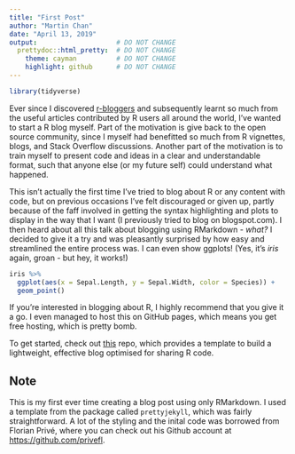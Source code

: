 ```yaml
---
title: "First Post"
author: "Martin Chan"
date: "April 13, 2019"
output:                    # DO NOT CHANGE
  prettydoc::html_pretty:  # DO NOT CHANGE
    theme: cayman          # DO NOT CHANGE
    highlight: github      # DO NOT CHANGE
---
```


```r
library(tidyverse)
```


Ever since I discovered [r-bloggers](https://www.r-bloggers.com/) and subsequently learnt so much from the useful articles contributed by R users all around the world, I've wanted to start a R blog myself. Part of the motivation is give back to the open source community, since I myself had benefitted so much from R vignettes, blogs, and Stack Overflow discussions. Another part of the motivation is to train myself to present code and ideas in a clear and understandable format, such that anyone else (or my future self) could understand what happened. 

This isn't actually the first time I've tried to blog about R or any content with code, but on previous occasions I've felt discouraged or given up, partly because of the faff involved in getting the syntax highlighting and plots to display in the way that I want (I previously tried to blog on blogspot.com). I then heard about all this talk about blogging using RMarkdown - *what?* I decided to give it a try and was pleasantly surprised by how easy and streamlined the entire process was. I can even show ggplots!
(Yes, it's *iris* again, groan - but hey, it works!)

```r
iris %>%
  ggplot(aes(x = Sepal.Length, y = Sepal.Width, color = Species)) +
  geom_point()
```


If you're interested in blogging about R, I highly recommend that you give it a go. I even managed to host this on GitHub pages, which means you get free hosting, which is pretty bomb. 

To get started, check out [this](https://github.com/privefl/jekyll-now-r-template) repo, which provides a template to build a lightweight, effective blog optimised for sharing R code.

## Note

This is my first ever time creating a blog post using only RMarkdown. I used a template from the package called `prettyjekyll`, which was fairly straightforward. A lot of the styling and the inital code was borrowed from Florian Privé, where you can check out his Github account at <https://github.com/privefl>.


